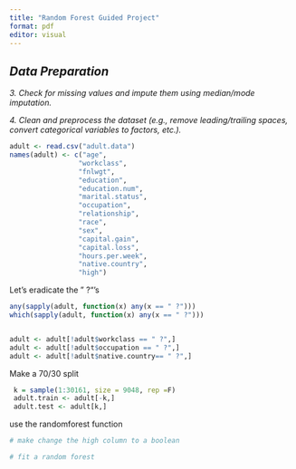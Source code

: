 ```yaml
---
title: "Random Forest Guided Project"
format: pdf
editor: visual
---
```


## *Data Preparation* 

*3. Check for missing values and impute them using median/mode imputation.*

*4. Clean and preprocess the dataset (e.g., remove leading/trailing spaces, convert categorical variables to factors, etc.).*

```r
adult <- read.csv("adult.data")
names(adult) <- c("age",
                 "workclass",
                 "fnlwgt",
                 "education",
                 "education.num",
                 "marital.status",
                 "occupation",
                 "relationship",
                 "race",
                 "sex",
                 "capital.gain",
                 "capital.loss",
                 "hours.per.week",
                 "native.country",
                 "high")
```

Let's eradicate the " ?"'s

```r
any(sapply(adult, function(x) any(x == " ?")))
which(sapply(adult, function(x) any(x == " ?")))


adult <- adult[!adult$workclass == " ?",]
adult <- adult[!adult$occupation == " ?",]
adult <- adult[!adult$native.country== " ?",]
```

Make a 70/30 split

```r
 k = sample(1:30161, size = 9048, rep =F)
 adult.train <- adult[-k,]
 adult.test <- adult[k,]
```

use the randomforest function

```r
# make change the high column to a boolean

# fit a random forest

```
